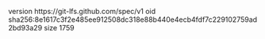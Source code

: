 version https://git-lfs.github.com/spec/v1
oid sha256:8e1617c3f2e485ee912508dc318e88b440e4ecb4fdf7c229102759ad2bd93a29
size 1759
